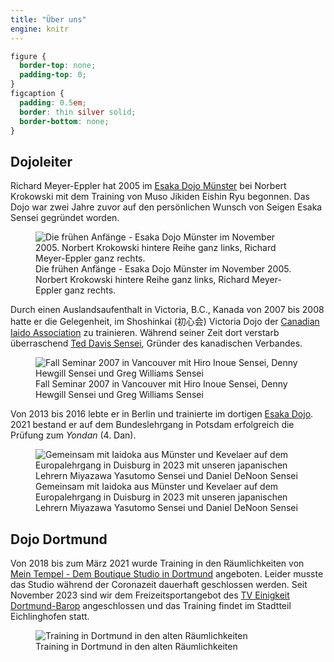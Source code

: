 ```yaml
---
title: "Über uns"
engine: knitr
---
```


```css
figure {
  border-top: none;
  padding-top: 0;
}
figcaption {
  padding: 0.5em;
  border: thin silver solid;
  border-bottom: none;
}
```

## Dojoleiter

Richard Meyer-Eppler hat 2005 im [Esaka Dojo Münster](https://www.esaka-dojo-muenster.de/) bei Norbert Krokowski mit dem Training von Muso Jikiden Eishin Ryu begonnen.
Das Dojo war zwei Jahre zuvor auf den persönlichen Wunsch von Seigen Esaka Sensei gegründet worden.

![Die frühen Anfänge - Esaka Dojo Münster im November 2005. Norbert Krokowski hintere Reihe ganz links, Richard Meyer-Eppler ganz rechts.](images/2005-11-30_Muenster.jpg)

Durch einen Auslandsaufenthalt in Victoria, B.C., Kanada von 2007 bis 2008 hatte er die Gelegenheit, im Shoshinkai (初心会) Victoria Dojo der [Canadian Iaido Association](http://www.iaido.ca/) zu trainieren.
Während seiner Zeit dort verstarb überraschend [Ted Davis Sensei](http://www.iaido.ca/iaido-information/instructor-profiles/founder-ted-davis-sensei/), Gründer des kanadischen Verbandes.

![Fall Seminar 2007 in Vancouver mit Hiro Inoue Sensei, Denny Hewgill Sensei und Greg Williams Sensei](images/2007-12-01_Hiro_Seminar.JPG)

Von 2013 bis 2016 lebte er in Berlin und trainierte im dortigen [Esaka Dojo](https://esaka-dojo-berlin.de/).
2021 bestand er auf dem Bundeslehrgang in Potsdam erfolgreich die Prüfung zum *Yondan* (4. Dan).

![Gemeinsam mit Iaidoka aus Münster und Kevelaer auf dem Europalehrgang in Duisburg in 2023 mit unseren japanischen Lehrern Miyazawa Yasutomo Sensei und Daniel DeNoon Sensei](images/2023-09-03_Duisburg.jpg)

## Dojo Dortmund

Von 2018 bis zum März 2021 wurde Training in den Räumlichkeiten von [Mein Tempel - Dem Boutique Studio in Dortmund](https://www.meintempel.de/) angeboten.
Leider musste das Studio während der Coronazeit dauerhaft geschlossen werden.
Seit November 2023 sind wir dem Freizeitsportangebot des [TV Einigkeit Dortmund-Barop](https://www.tve-barop.de/) angeschlossen und das Training findet im Stadtteil Eichlinghofen statt.

![Training in Dortmund in den alten Räumlichkeiten](images/tempel_sunegakoi.jpg)

